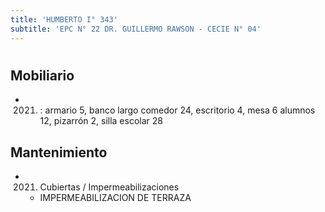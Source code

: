 ```yaml
---
title: 'HUMBERTO I° 343'
subtitle: 'EPC N° 22 DR. GUILLERMO RAWSON - CECIE N° 04'
---
```


#


## Mobiliario

*  (2021) : armario 5, banco largo comedor 24, escritorio 4, mesa 6 alumnos 12, pizarrón 2, silla escolar 28 





## Mantenimiento

*  (2021) Cubiertas / Impermeabilizaciones 
    + IMPERMEABILIZACION DE TERRAZA



